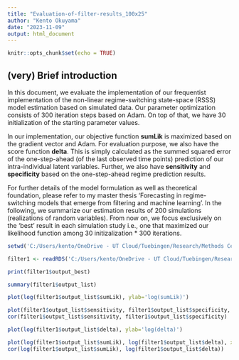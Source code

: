 ```yaml
---
title: "Evaluation-of-filter-results_100x25"
author: "Kento Okuyama"
date: "2023-11-09"
output: html_document
---
```


```r
knitr::opts_chunk$set(echo = TRUE)
```

## (very) Brief introduction

In this document, we evaluate the implementation of our frequentist implementation of the non-linear regime-switching state-space (RSSS) model estimation based on simulated data. Our parameter optimization consists of 300 iteration steps based on Adam. On top of that, we have 30 initialization of the starting parameter values.

In our implementation, our objective function **sumLik** is maximized based on the gradient vector and Adam. For evaluation purpose, we also have the score function **delta**. This is simply calculated as the summed squared error of the one-step-ahead (of the last observed time points) prediction of our intra-individual latent variables. Further, we also have **sensitivity** and **specificity** based on the one-step-ahead regime prediction results. 

For further details of the model formulation as well as theoretical foundation, please refer to my master thesis 'Forecasting in regime-switching models that emerge from filtering and machine learning'. In the following, we summarize our estimation results of 200 simulations (realizations of random variables). From now on, we focus exclusively on the 'best' result in each simulation study i.e., one that maximized our likelihood function among 30 initizalization * 300 iterations. 

```r
setwd('C:/Users/kento/OneDrive - UT Cloud/Tuebingen/Research/Methods Center/Regime_Switching/Simulation/202309241300')
```

```r
filter1 <- readRDS('C:/Users/kento/OneDrive - UT Cloud/Tuebingen/Research/Methods Center/Regime_Switching/Simulation/202309241300/output/filter__sim_1_N_100_T_25_O1_6_O2_3_L1_2.RDS')
```

```r
print(filter1$output_best)
```

```r
summary(filter1$output_list)
```

```r
plot(log(filter1$output_list$sumLik), ylab='log(sumLik)')
```

```r
plot(filter1$output_list$sensitivity, filter1$output_list$specificity, xlab='sensitivity', ylab='specificity')
cor(filter1$output_list$sensitivity, filter1$output_list$specificity)
```

```r
plot(log(filter1$output_list$delta), ylab='log(delta)')
```

```r
plot(log(filter1$output_list$sumLik), log(filter1$output_list$delta), xlab='log(sumLik)', ylab='log(delta)')
cor(log(filter1$output_list$sumLik), log(filter1$output_list$delta))
```

